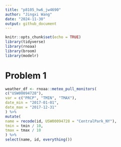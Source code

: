 ```yaml
---
title: "p8105_hw6_jw4690"
author: "Jingxi Wang"
date: "2024-11-30"
output: github_document
---
```


```r
knitr::opts_chunk$set(echo = TRUE)
library(tidyverse)
library(rnoaa)
library(broom)
library(modelr)
```

# Problem 1

```r
weather_df <- rnoaa::meteo_pull_monitors(
c("USW00094728"),
var = c("PRCP", "TMIN", "TMAX"),
date_min = "2017-01-01",
date_max = "2017-12-31"
) %>%
mutate(
name = recode(id, USW00094728 = "CentralPark_NY"),
tmin = tmin / 10,
tmax = tmax / 10
) %>%
select(name, id, everything())
```

